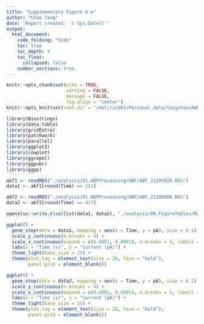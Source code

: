 ```yaml
---
title: "Supplementary Figure 6 e"
author: "Chao Tang"
date: 'Report created: `r Sys.Date()`'
output: 
  html_document: 
    code_folding: "hide"
    toc: true
    toc_depth: 4
    toc_float: 
      collapsed: false
    number_sections: true
---
```


```r
knitr::opts_chunk$set(echo = TRUE, 
                      warning = FALSE, 
                      message = FALSE, 
                      fig.align = 'center')
knitr::opts_knit$set(root.dir = "/mnt/raid61/Personal_data/tangchao/AANanopore")
```

```r
library(Biostrings)
library(data.table)
library(gridExtra)
library(patchwork)
library(parallel)
library(ggplot2)
library(cowplot)
library(ggrepel)
library(ggpubr)
library(ggpp)
```

```r
abf1 <- readRDS("./analysis/81.ABFProcessing/ABF/ABF_21207028.Rds")
data1 <- abf1[round(Time) == 223]
```

```r
abf2 <- readRDS("./analysis/81.ABFProcessing/ABF/ABF_21208000.Rds")
data2 <- abf2[round(Time) == 437]
```

```r
openxlsx::write.xlsx(list(data1, data2), "./analysis/00.FigureTables/Rebuttal/Jan06/Figures/Data/SupFig6E.xlsx")
```

```r
ggplot() + 
  geom_step(data = data1, mapping = aes(x = Time, y = pA), size = 0.1) + 
  scale_y_continuous(n.breaks = 4) + 
  scale_x_continuous(expand = c(0.0001, 0.0001), n.breaks = 5, labels = c(0, 0.25, 0.5, 0.75, 1)) + 
  labs(x = "Time (s)", y = "Current (pA)") + 
  theme_light(base_size = 15) + 
  theme(plot.tag = element_text(size = 20, face = "bold"), 
        panel.grid = element_blank())
```

```r
ggplot() + 
  geom_step(data = data2, mapping = aes(x = Time, y = pA), size = 0.1) + 
  scale_y_continuous(n.breaks = 4) + 
  scale_x_continuous(expand = c(0.0001, 0.0001), n.breaks = 5, labels = c(0, 0.25, 0.5, 0.75, 1)) + 
  labs(x = "Time (s)", y = "Current (pA)") + 
  theme_light(base_size = 15) + 
  theme(plot.tag = element_text(size = 20, face = "bold"), 
        panel.grid = element_blank())
```
